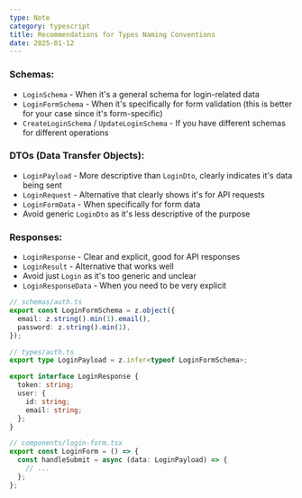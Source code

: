 ```yaml
---
type: Note
category: typescript
title: Recommendations for Types Naming Conventions
date: 2025-01-12
---
```


### Schemas:

- `LoginSchema` - When it's a general schema for login-related data
- `LoginFormSchema` - When it's specifically for form validation (this is better for your case since it's form-specific)
- `CreateLoginSchema` / `UpdateLoginSchema` - If you have different schemas for different operations

### DTOs (Data Transfer Objects):

- `LoginPayload` - More descriptive than `LoginDto`, clearly indicates it's data being sent
- `LoginRequest` - Alternative that clearly shows it's for API requests
- `LoginFormData` - When specifically for form data
- Avoid generic `LoginDto` as it's less descriptive of the purpose

### Responses:

- `LoginResponse` - Clear and explicit, good for API responses
- `LoginResult` - Alternative that works well
- Avoid just `Login` as it's too generic and unclear
- `LoginResponseData` - When you need to be very explicit

```typescript
// schemas/auth.ts
export const LoginFormSchema = z.object({
  email: z.string().min(1).email(),
  password: z.string().min(1),
});

// types/auth.ts
export type LoginPayload = z.infer<typeof LoginFormSchema>;

export interface LoginResponse {
  token: string;
  user: {
    id: string;
    email: string;
  };
}

// components/login-form.tsx
export const LoginForm = () => {
  const handleSubmit = async (data: LoginPayload) => {
    // ...
  };
};
```

